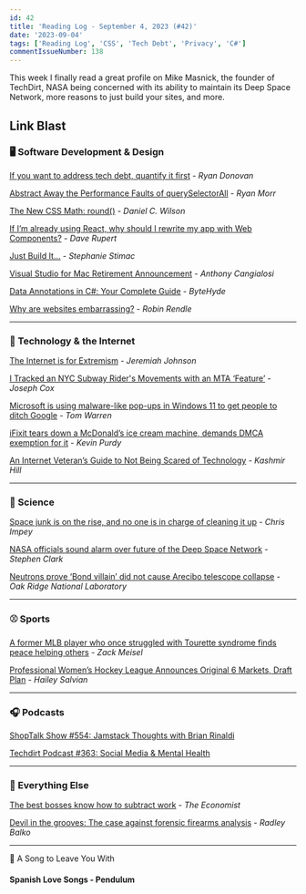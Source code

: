 ```yaml
---
id: 42
title: 'Reading Log - September 4, 2023 (#42)'
date: '2023-09-04'
tags: ['Reading Log', 'CSS', 'Tech Debt', 'Privacy', 'C#']
commentIssueNumber: 138
---
```


This week I finally read a great profile on Mike Masnick, the founder of TechDirt, NASA being concerned with its ability to maintain its Deep Space Network, more reasons to just build your sites, and more.

## Link Blast

### 🖥 Software Development & Design

[If you want to address tech debt, quantify it first](https://stackoverflow.blog/2023/08/24/if-you-want-to-address-tech-debt-quantify-it-first/) - *Ryan Donovan*

[Abstract Away the Performance Faults of querySelectorAll](http://ryanmorr.com/abstract-away-the-performance-faults-of-queryselectorall/) - *Ryan Morr*

[The New CSS Math: round()](https://danielcwilson.com/posts/mathematicss-round/) - *Daniel C. Wilson*

[If I’m already using React, why should I rewrite my app with Web Components?](https://daverupert.com/2023/08/why-rewrite-with-web-components/) - *Dave Rupert*

[Just Build It...](https://blog.stephaniestimac.com/posts/2023/09/just-build-it/) - *Stephanie Stimac*

[Visual Studio for Mac Retirement Announcement](https://devblogs.microsoft.com/visualstudio/visual-studio-for-mac-retirement-announcement/) - *Anthony Cangialosi*

[Data Annotations in C#: Your Complete Guide](https://www.bytehide.com/blog/data-annotations-in-csharp) - *ByteHyde*

[Why are websites embarrassing?](https://robinrendle.com/notes/why-are-websites-embarrassing/) - *Robin Rendle*

---

### 📡 Technology & the Internet

[The Internet is for Extremism](https://www.infinitescroll.us/p/the-internet-is-for-extremism) - *Jeremiah Johnson*

[I Tracked an NYC Subway Rider's Movements with an MTA ‘Feature’](https://www.404media.co/i-tracked-nyc-subway-rider-home-omny-mta/) - *Joseph Cox*

[Microsoft is using malware-like pop-ups in Windows 11 to get people to ditch Google](https://www.theverge.com/2023/8/30/23851902/microsoft-bing-popups-windows-11-malware) - *Tom Warren*

[iFixit tears down a McDonald’s ice cream machine, demands DMCA exemption for it](https://arstechnica.com/gadgets/2023/08/mcdonalds-ice-cream-machine-teardown-shows-error-codes-dmca-keep-it-broken/) - *Kevin Purdy*

[An Internet Veteran’s Guide to Not Being Scared of Technology](https://www.nytimes.com/2023/07/29/technology/mike-masnick-techdirt-internet-future.html) - *Kashmir Hill*

---

### 🔬 Science

[Space junk is on the rise, and no one is in charge of cleaning it up](https://theconversation.com/space-junk-in-earth-orbit-and-on-the-moon-will-increase-with-future-missions-but-nobodys-in-charge-of-cleaning-it-up-212421) - *Chris Impey*

[NASA officials sound alarm over future of the Deep Space Network](https://arstechnica.com/space/2023/08/nasas-artemis-i-mission-nearly-broke-the-deep-space-network/) - *Stephen Clark*

[Neutrons prove ‘Bond villain’ did not cause Arecibo telescope collapse](https://www.ornl.gov/news/neutrons-prove-bond-villain-did-not-cause-arecibo-telescope-collapse) - *Oak Ridge National Laboratory*

---

### ⚾️ Sports

[A former MLB player who once struggled with Tourette syndrome finds peace helping others](https://theathletic.com/4755552/2023/08/16/mlb-tourette-syndrome-jim-eisenreich) - *Zack Meisel*

[Professional Women’s Hockey League Announces Original 6 Markets, Draft Plan](https://theathletic.com/4814360/2023/08/29/professional-womens-hockey-league-teams/) - *Hailey Salvian*

---

### 🎧 Podcasts

[ShopTalk Show #554: Jamstack Thoughts with Brian Rinaldi](https://shoptalkshow.com/554/)

[Techdirt Podcast #363: Social Media & Mental Health](https://www.techdirt.com/2023/08/29/techdirt-podcast-episode-363-social-media-mental-health/)

---

### 🎒 Everything Else

[The best bosses know how to subtract work](https://www.economist.com/business/2023/08/31/the-best-bosses-know-how-to-subtract-work) - *The Economist*

[Devil in the grooves: The case against forensic firearms analysis](https://radleybalko.substack.com/p/devil-in-the-grooves-the-case-against) - *Radley Balko*

---

🎵 A Song to Leave You With

#### Spanish Love Songs - Pendulum

<YouTubeEmbed id="S5JbWqXJN7E" title="Spanish Love Songs - Pendulum" />
